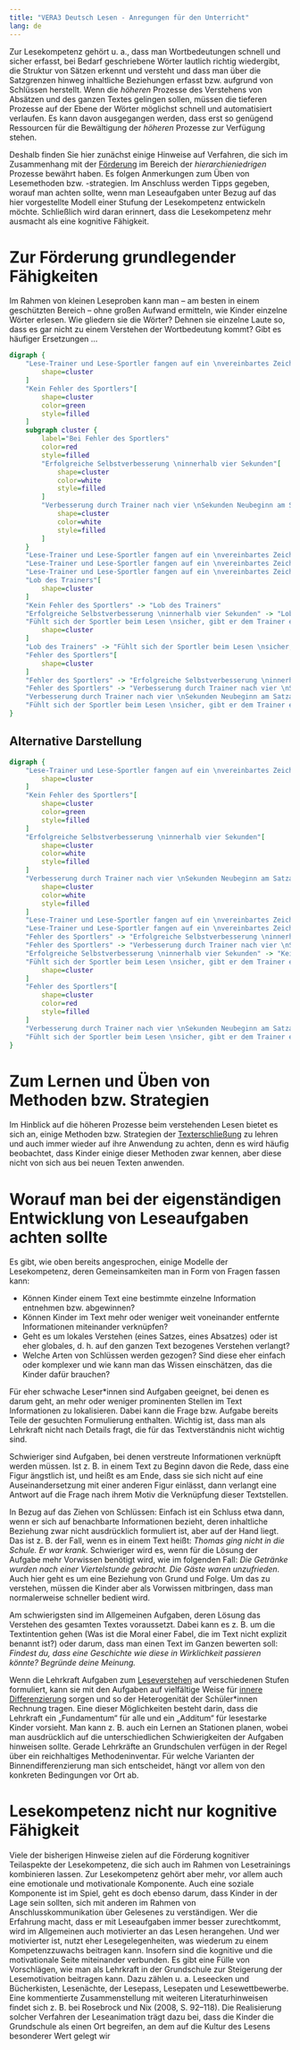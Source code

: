 ```yaml
---
title: "VERA3 Deutsch Lesen - Anregungen für den Unterricht"
lang: de
---
```


Zur Lesekompetenz gehört u. a., dass man Wortbedeutungen schnell und sicher erfasst, bei Bedarf geschriebene Wörter lautlich richtig wiedergibt, die Struktur von Sätzen erkennt und versteht und dass man über die Satzgrenzen hinweg inhaltliche Beziehungen erfasst bzw. aufgrund von Schlüssen herstellt. Wenn die *höheren* Prozesse des Verstehens von Absätzen und des ganzen Textes gelingen sollen, müssen die tieferen Prozesse auf der Ebene der Wörter möglichst schnell und automatisiert verlaufen. Es kann davon ausgegangen werden, dass erst so genügend Ressourcen für die Bewältigung der *höheren* Prozesse zur Verfügung stehen.

Deshalb finden Sie hier zunächst einige Hinweise auf Verfahren, die sich im Zusammenhang mit der [Förderung](https://biss-sprachbildung.de/pdf/biss-handreichung-durchgaengige-lesefoerderung.pdf) im Bereich der *hierarchieniedrigen* Prozesse bewährt haben. Es folgen Anmerkungen zum Üben von Lesemethoden bzw. -strategien. Im Anschluss werden Tipps gegeben, worauf man achten sollte, wenn man Leseaufgaben unter Bezug auf das hier vorgestellte Modell einer Stufung der Lesekompetenz entwickeln möchte. Schließlich wird daran erinnert, dass die Lesekompetenz mehr ausmacht als eine kognitive Fähigkeit.

# Zur Förderung grundlegender Fähigkeiten

Im Rahmen von kleinen Leseproben kann man – am besten in einem geschützten Bereich – ohne großen Aufwand ermitteln, wie Kinder einzelne Wörter erlesen. Wie gliedern sie die Wörter? Dehnen sie einzelne Laute so, dass es gar nicht zu einem Verstehen der Wortbedeutung kommt? Gibt es häufiger Ersetzungen ...

```dot
digraph {
    "Lese-Trainer und Lese-Sportler fangen auf ein \nvereinbartes Zeichen hin an, den Text synchron vorzulesen"[
        shape=cluster
    ]
    "Kein Fehler des Sportlers"[
        shape=cluster
        color=green
        style=filled
    ]
    subgraph cluster {
        label="Bei Fehler des Sportlers"
        color=red
        style=filled
        "Erfolgreiche Selbstverbesserung \ninnerhalb vier Sekunden"[
            shape=cluster
            color=white
            style=filled
        ]
        "Verbesserung durch Trainer nach vier \nSekunden Neubeginn am Satzanfang"[
            shape=cluster
            color=white
            style=filled
        ]
    }
    "Lese-Trainer und Lese-Sportler fangen auf ein \nvereinbartes Zeichen hin an, den Text synchron vorzulesen" -> "Kein Fehler des Sportlers"
    "Lese-Trainer und Lese-Sportler fangen auf ein \nvereinbartes Zeichen hin an, den Text synchron vorzulesen" -> "Erfolgreiche Selbstverbesserung \ninnerhalb vier Sekunden"
    "Lese-Trainer und Lese-Sportler fangen auf ein \nvereinbartes Zeichen hin an, den Text synchron vorzulesen" -> "Verbesserung durch Trainer nach vier \nSekunden Neubeginn am Satzanfang"
    "Lob des Trainers"[
        shape=cluster
    ]
    "Kein Fehler des Sportlers" -> "Lob des Trainers"
    "Erfolgreiche Selbstverbesserung \ninnerhalb vier Sekunden" -> "Lob des Trainers"
    "Fühlt sich der Sportler beim Lesen \nsicher, gibt er dem Trainer ein Zeichen. \nTrainer lobt und liest mit. \nSportler liest alleine vor"[
        shape=cluster
    ]
    "Lob des Trainers" -> "Fühlt sich der Sportler beim Lesen \nsicher, gibt er dem Trainer ein Zeichen. \nTrainer lobt und liest mit. \nSportler liest alleine vor"
    "Fehler des Sportlers"[
        shape=cluster
    ]
    "Fehler des Sportlers" -> "Erfolgreiche Selbstverbesserung \ninnerhalb vier Sekunden"
    "Fehler des Sportlers" -> "Verbesserung durch Trainer nach vier \nSekunden Neubeginn am Satzanfang"
    "Verbesserung durch Trainer nach vier \nSekunden Neubeginn am Satzanfang" -> "Fühlt sich der Sportler beim Lesen \nsicher, gibt er dem Trainer ein Zeichen. \nTrainer lobt und liest mit. \nSportler liest alleine vor" -> "Fehler des Sportlers"
    "Fühlt sich der Sportler beim Lesen \nsicher, gibt er dem Trainer ein Zeichen. \nTrainer lobt und liest mit. \nSportler liest alleine vor" -> "Kein Fehler des Sportlers"
}
```

## Alternative Darstellung

```dot
digraph {
    "Lese-Trainer und Lese-Sportler fangen auf ein \nvereinbartes Zeichen hin an, den Text synchron vorzulesen"[
        shape=cluster
    ]
    "Kein Fehler des Sportlers"[
        shape=cluster
        color=green
        style=filled
    ]
    "Erfolgreiche Selbstverbesserung \ninnerhalb vier Sekunden"[
        shape=cluster
        color=white
        style=filled
    ]
    "Verbesserung durch Trainer nach vier \nSekunden Neubeginn am Satzanfang"[
        shape=cluster
        color=white
        style=filled
    ]
    "Lese-Trainer und Lese-Sportler fangen auf ein \nvereinbartes Zeichen hin an, den Text synchron vorzulesen" -> "Kein Fehler des Sportlers"
    "Lese-Trainer und Lese-Sportler fangen auf ein \nvereinbartes Zeichen hin an, den Text synchron vorzulesen" -> "Fehler des Sportlers"
    "Fehler des Sportlers" -> "Erfolgreiche Selbstverbesserung \ninnerhalb vier Sekunden"
    "Fehler des Sportlers" -> "Verbesserung durch Trainer nach vier \nSekunden Neubeginn am Satzanfang"
    "Erfolgreiche Selbstverbesserung \ninnerhalb vier Sekunden" -> "Kein Fehler des Sportlers"
    "Fühlt sich der Sportler beim Lesen \nsicher, gibt er dem Trainer ein Zeichen. \nTrainer lobt und liest mit. \nSportler liest alleine vor"[
        shape=cluster
    ]
    "Fehler des Sportlers"[
        shape=cluster
        color=red
        style=filled
    ]
    "Verbesserung durch Trainer nach vier \nSekunden Neubeginn am Satzanfang" -> "Fühlt sich der Sportler beim Lesen \nsicher, gibt er dem Trainer ein Zeichen. \nTrainer lobt und liest mit. \nSportler liest alleine vor" -> "Fehler des Sportlers"
    "Fühlt sich der Sportler beim Lesen \nsicher, gibt er dem Trainer ein Zeichen. \nTrainer lobt und liest mit. \nSportler liest alleine vor" -> "Kein Fehler des Sportlers"
}
```

# Zum Lernen und Üben von Methoden bzw. Strategien

Im Hinblick auf die höheren Prozesse beim verstehenden Lesen bietet es sich an, einige Methoden bzw. Strategien der [Texterschließung](https://bildungsserver.berlin-brandenburg.de/lesepilot) zu lehren und auch immer wieder auf ihre Anwendung zu achten, denn es wird häufig beobachtet, dass Kinder einige dieser Methoden zwar kennen, aber diese nicht von sich aus bei neuen Texten anwenden.


# Worauf man bei der eigenständigen Entwicklung von Leseaufgaben achten sollte

Es gibt, wie oben bereits angesprochen, einige Modelle der Lesekompetenz, deren Gemeinsamkeiten man in Form von Fragen fassen kann:

* Können Kinder einem Text eine bestimmte einzelne Information entnehmen bzw. abgewinnen?
* Können Kinder im Text mehr oder weniger weit voneinander entfernte Informationen miteinander verknüpfen?
* Geht es um lokales Verstehen (eines Satzes, eines Absatzes) oder ist eher globales, d. h. auf den ganzen Text bezogenes Verstehen verlangt?
* Welche Arten von Schlüssen werden gezogen? Sind diese eher einfach oder komplexer und wie kann man das Wissen einschätzen, das die Kinder dafür brauchen?

Für eher schwache Leser\*innen sind Aufgaben geeignet, bei denen es darum geht, an mehr oder weniger prominenten Stellen im Text Informationen zu lokalisieren. Dabei kann die Frage bzw. Aufgabe bereits Teile der gesuchten Formulierung enthalten. Wichtig ist, dass man als Lehrkraft nicht nach Details fragt, die für das Textverständnis nicht wichtig sind.

Schwieriger sind Aufgaben, bei denen verstreute Informationen verknüpft werden müssen. Ist z. B. in einem Text zu Beginn davon die Rede, dass eine Figur ängstlich ist, und heißt es am Ende, dass sie sich nicht auf eine Auseinandersetzung mit einer anderen Figur einlässt, dann verlangt eine Antwort auf die Frage nach ihrem Motiv die Verknüpfung dieser Textstellen.

In Bezug auf das Ziehen von Schlüssen: Einfach ist ein Schluss etwa dann, wenn er sich auf benachbarte Informationen bezieht, deren inhaltliche Beziehung zwar nicht ausdrücklich formuliert ist, aber auf der Hand liegt. Das ist z. B. der Fall, wenn es in einem Text heißt: *Thomas ging nicht in die Schule. Er war krank.* Schwieriger wird es, wenn für die Lösung der Aufgabe mehr Vorwissen benötigt wird, wie im folgenden Fall: *Die Getränke wurden nach einer Viertelstunde gebracht. Die Gäste waren unzufrieden.* Auch hier geht es um eine Beziehung von Grund und Folge. Um das zu verstehen, müssen die Kinder aber als Vorwissen mitbringen, dass man normalerweise schneller bedient wird.

Am schwierigsten sind im Allgemeinen Aufgaben, deren Lösung das Verstehen des gesamten Textes voraussetzt. Dabei kann es z. B. um die Textintention gehen (Was ist die Moral einer Fabel, die im Text nicht explizit benannt ist?) oder darum, dass man einen Text im Ganzen bewerten soll: *Findest du, dass eine Geschichte wie diese in Wirklichkeit passieren könnte? Begründe deine Meinung.*

Wenn die Lehrkraft Aufgaben zum [Leseverstehen](https://www.leseforum.ch/myUploadData/files/2015_1_Krelle.pdf) auf verschiedenen Stufen formuliert, kann sie mit den Aufgaben auf vielfältige Weise für [innere Differenzierung](https://www.schule-bw.de/faecher-und-schularten/sprachen-und-literatur/deutsch/unterrichtseinheiten/differenzierung) sorgen und so der Heterogenität der Schüler\*innen Rechnung tragen. Eine dieser Möglichkeiten besteht darin, dass die Lehrkraft ein „Fundamentum“ für alle und ein „Additum“ für lesestarke Kinder vorsieht. Man kann z. B. auch ein Lernen an Stationen planen, wobei man ausdrücklich auf die unterschiedlichen Schwierigkeiten der Aufgaben hinweisen sollte. Gerade Lehrkräfte an Grundschulen verfügen in der Regel über ein reichhaltiges Methodeninventar. Für welche Varianten der Binnendifferenzierung man sich entscheidet, hängt vor allem von den konkreten Bedingungen vor Ort ab.

# Lesekompetenz nicht nur kognitive Fähigkeit

Viele der bisherigen Hinweise zielen auf die Förderung kognitiver Teilaspekte der Lesekompetenz, die sich auch im Rahmen von Lesetrainings kombinieren lassen. Zur Lesekompetenz gehört aber mehr, vor allem auch eine emotionale und motivationale Komponente. Auch eine soziale Komponente ist im Spiel, geht es doch ebenso darum, dass Kinder in der Lage sein sollten, sich mit anderen im Rahmen von Anschlusskommunikation über Gelesenes zu verständigen. Wer die Erfahrung macht, dass er mit Leseaufgaben immer besser zurechtkommt, wird im Allgemeinen auch motivierter an das Lesen herangehen. Und wer motivierter ist, nutzt eher Lesegelegenheiten, was wiederum zu einem Kompetenzzuwachs beitragen kann. Insofern sind die kognitive und die motivationale Seite miteinander verbunden. Es gibt eine Fülle von Vorschlägen, wie man als Lehrkraft in der Grundschule zur Steigerung der Lesemotivation beitragen kann. Dazu zählen u. a. Leseecken und Bücherkisten, Lesenächte, der Lesepass, Lesepaten und Lesewettbewerbe. Eine kommentierte Zusammenstellung mit weiteren Literaturhinweisen findet sich z. B. bei Rosebrock und Nix (2008, S. 92–118). Die Realisierung solcher Verfahren der Leseanimation trägt dazu bei, dass die Kinder die Grundschule als einen Ort begreifen, an dem auf die Kultur des Lesens besonderer Wert gelegt wir
